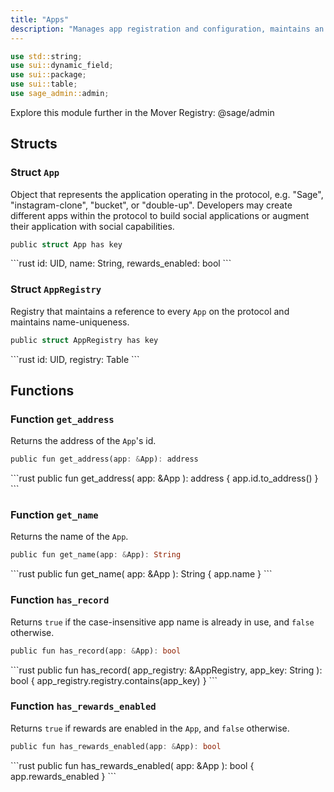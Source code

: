```yaml
---
title: "Apps"
description: "Manages app registration and configuration, maintains an address-mapped app registry."
---
```


```rust
use std::string;
use sui::dynamic_field;
use sui::package;
use sui::table;
use sage_admin::admin;
```

<Tip>
  Explore this module further in the Mover Registry: @sage/admin
</Tip>

## Structs

### Struct `App`

Object that represents the application operating in the protocol, e.g. "Sage", "instagram-clone", "bucket", or "double-up". Developers may create different apps within the protocol to build social applications or augment their application with social capabilities.

```rust
public struct App has key
```

<Expandable title="Fields">
  ```rust
    id: UID,
    name: String,
    rewards_enabled: bool
  ```
</Expandable>

### Struct `AppRegistry`

Registry that maintains a reference to every `App` on the protocol and maintains name-uniqueness.

```rust
public struct AppRegistry has key
```

<Expandable title="Fields">
  ```rust
    id: UID,
    registry: Table<String, address>
  ```
</Expandable>

## Functions

### Function `get_address`

Returns the address of the `App`'s id.

```rust
public fun get_address(app: &App): address
```

<Expandable title="Implementation">
  ```rust
    public fun get_address(
        app: &App
    ): address {
        app.id.to_address()
    }
  ```
</Expandable>

### Function `get_name`

Returns the name of the `App`.

```rust
public fun get_name(app: &App): String
```

<Expandable title="Implementation">
  ```rust
    public fun get_name(
        app: &App
    ): String {
        app.name
    }
  ```
</Expandable>

### Function `has_record`

Returns `true` if the case-insensitive app name is already in use, and `false` otherwise.

```rust
public fun has_record(app: &App): bool
```

<Expandable title="Implementation">
  ```rust
    public fun has_record(
        app_registry: &AppRegistry,
        app_key: String
    ): bool {
        app_registry.registry.contains(app_key)
    }
  ```
</Expandable>

### Function `has_rewards_enabled`

Returns `true` if rewards are enabled in the `App`, and `false` otherwise.

```rust
public fun has_rewards_enabled(app: &App): bool
```

<Expandable title="Implementation">
  ```rust
    public fun has_rewards_enabled(
        app: &App
    ): bool {
        app.rewards_enabled
    }
  ```
</Expandable>